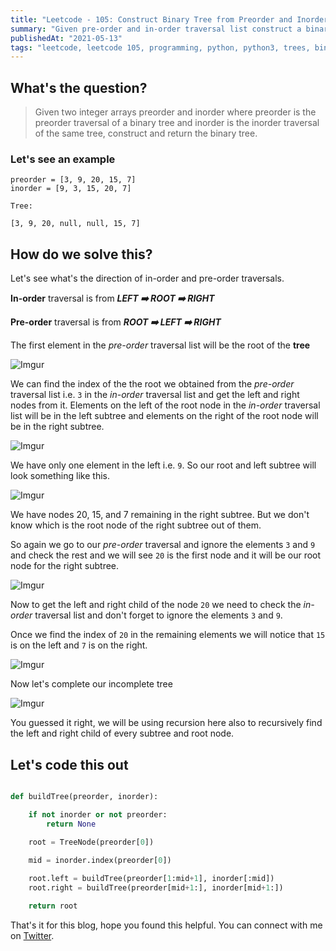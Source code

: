 ```yaml
---
title: "Leetcode - 105: Construct Binary Tree from Preorder and Inorder Traversal"
summary: "Given pre-order and in-order traversal list construct a binary tree"
publishedAt: "2021-05-13"
tags: "leetcode, leetcode 105, programming, python, python3, trees, binary tree, inorder, preorder, interview, questions, coding, dsa, algorithm"
---
```


## What's the question?

<blockquote>
  Given two integer arrays preorder and inorder where preorder is the preorder
  traversal of a binary tree and inorder is the inorder traversal of the same
  tree, construct and return the binary tree.
</blockquote>


### Let's see an example

```dart:example
preorder = [3, 9, 20, 15, 7]
inorder = [9, 3, 15, 20, 7]

Tree:

[3, 9, 20, null, null, 15, 7]
```

## How do we solve this?

Let's see what's the direction of in-order and pre-order traversals.

<b>In-order</b> traversal is from <b><i>LEFT ➡️ ROOT ➡️ RIGHT</i></b>

<b>Pre-order</b> traversal is from <b><i>ROOT ➡️ LEFT ➡️ RIGHT</i></b>

The first element in the <i>pre-order</i> traversal list will be the root of the <b>tree</b>

![Imgur](https://i.imgur.com/aLNh88O.png)

We can find the index of the the root we obtained from the <i>pre-order</i> traversal list i.e. `3` in the <i>in-order</i> traversal list and get the left and right nodes from it.
Elements on the left of the root node in the <i>in-order</i> traversal list will be in the left subtree and elements on the right of the root node will be in the right subtree.

![Imgur](https://i.imgur.com/sVNDrLV.png)

We have only one element in the left i.e. `9`. So our root and left subtree will look something like this.

![Imgur](https://i.imgur.com/YKZd2Q2.png)

We have nodes 20, 15, and 7 remaining in the right subtree. But we don't know which is the root node of the right subtree out of them.

So again we go to our <i>pre-order</i> traversal and ignore the elements `3` and `9` and check the rest and we will see `20` is the first node and it will be our root node for the right subtree.

![Imgur](https://i.imgur.com/5zVX2dj.png)

Now to get the left and right child of the node `20` we need to check the <i>in-order</i> traversal list and don't forget to ignore the elements `3` and `9`. 

Once we find the index of `20` in the remaining elements we will notice that `15` is on the left and `7` is on the right.

![Imgur](https://i.imgur.com/GxbCXqH.png)

Now let's complete our incomplete tree

![Imgur](https://i.imgur.com/zh0aM2n.png)

You guessed it right, we will be using recursion here also to recursively find the left and right child of every subtree and root node.

## Let's code this out

```dart:build_tree.py

def buildTree(preorder, inorder):

    if not inorder or not preorder:
        return None
    
    root = TreeNode(preorder[0])

    mid = inorder.index(preorder[0])

    root.left = buildTree(preorder[1:mid+1], inorder[:mid])
    root.right = buildTree(preorder[mid+1:], inorder[mid+1:])

    return root

```

That's it for this blog, hope you found this helpful. You can connect with me on <a target="_blank" href="https://twitter.com/saglanivatsal">Twitter</a>.

